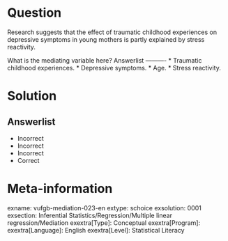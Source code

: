 Question
========

Research suggests that the effect of traumatic childhood experiences on depressive symptoms in young mothers is partly explained by stress reactivity.

What is the mediating variable here? 
Answerlist
----------
* Traumatic childhood experiences.
* Depressive symptoms.
* Age.
* Stress reactivity.

Solution
========

Answerlist
----------
* Incorrect
* Incorrect
* Incorrect
* Correct

Meta-information
================
exname: vufgb-mediation-023-en
extype: schoice
exsolution: 0001
exsection: Inferential Statistics/Regression/Multiple linear regression/Mediation
exextra[Type]: Conceptual
exextra[Program]: 
exextra[Language]: English
exextra[Level]: Statistical Literacy
